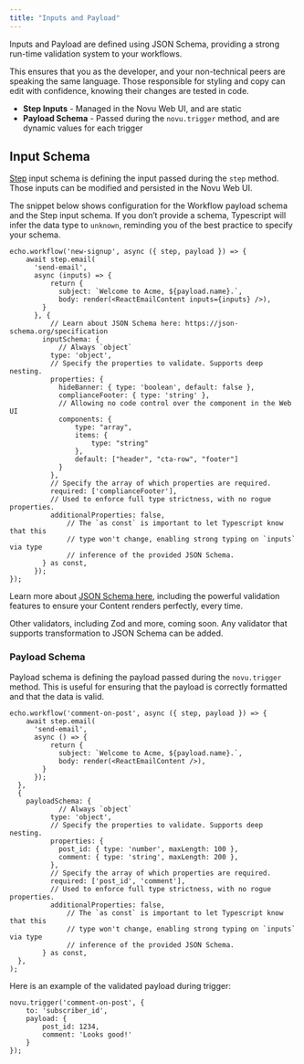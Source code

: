 ```yaml
---
title: "Inputs and Payload"
---
```


Inputs and Payload are defined using JSON Schema, providing a strong run-time validation system to your workflows.

This ensures that you as the developer, and your non-technical peers are speaking the same language. Those  responsible for styling and copy can edit with confidence, knowing their changes are tested in code.

- **Step Inputs** - Managed in the Novu Web UI, and are static
- **Payload Schema** - Passed during the `novu.trigger` method, and are dynamic values for each trigger

## Input Schema
[Step](/echo/concepts/steps) input schema is defining the input passed during the `step` method. Those inputs can be modified and persisted in the Novu Web UI.

The snippet below shows configuration for the Workflow payload schema and the Step input schema. If you don’t provide a schema, Typescript will infer the data type to `unknown`, reminding you of the best practice to specify your schema.

```tsx
echo.workflow('new-signup', async ({ step, payload }) => {
    await step.email(
      'send-email',
      async (inputs) => {
          return {
            subject: `Welcome to Acme, ${payload.name}.`,
            body: render(<ReactEmailContent inputs={inputs} />),
        }
      }, {
	      // Learn about JSON Schema here: https://json-schema.org/specification
        inputSchema: {
	        // Always `object`
          type: 'object',
          // Specify the properties to validate. Supports deep nesting.
          properties: {
            hideBanner: { type: 'boolean', default: false },
            complianceFooter: { type: 'string' },
            // Allowing no code control over the component in the Web UI
            components: {
                type: "array",
                items: {
                    type: "string"
                },
                default: ["header", "cta-row", "footer"]
            }
          },
          // Specify the array of which properties are required.
          required: ['complianceFooter'],
          // Used to enforce full type strictness, with no rogue properties.
          additionalProperties: false,
		      // The `as const` is important to let Typescript know that this
		      // type won't change, enabling strong typing on `inputs` via type
		      // inference of the provided JSON Schema.
        } as const,
      });
});
```

Learn more about [JSON Schema here](https://json-schema.org/specification), including the powerful validation features to ensure your Content renders perfectly, every time.

<Note>
    Other validators, including Zod and more, coming soon.
    Any validator that supports transformation to JSON Schema can be added.
</Note>


### Payload Schema

Payload schema is defining the payload passed during the `novu.trigger` method. This is useful for ensuring that the payload is correctly formatted and that the data is valid.


```tsx
echo.workflow('comment-on-post', async ({ step, payload }) => {
    await step.email(
      'send-email',
      async () => {
          return {
            subject: `Welcome to Acme, ${payload.name}.`,
            body: render(<ReactEmailContent />),
        }
      });
  },
  {
    payloadSchema: {
            // Always `object`
          type: 'object',
          // Specify the properties to validate. Supports deep nesting.
          properties: {
            post_id: { type: 'number', maxLength: 100 },
            comment: { type: 'string', maxLength: 200 },
          },
          // Specify the array of which properties are required.
          required: ['post_id', 'comment'],
          // Used to enforce full type strictness, with no rogue properties.
          additionalProperties: false,
		      // The `as const` is important to let Typescript know that this
		      // type won't change, enabling strong typing on `inputs` via type
		      // inference of the provided JSON Schema.
        } as const,
  },
);
```

Here is an example of the validated payload during trigger:
```tsx
novu.trigger('comment-on-post', {
    to: 'subscriber_id',
    payload: {
        post_id: 1234,
        comment: 'Looks good!'
    }
});
```
